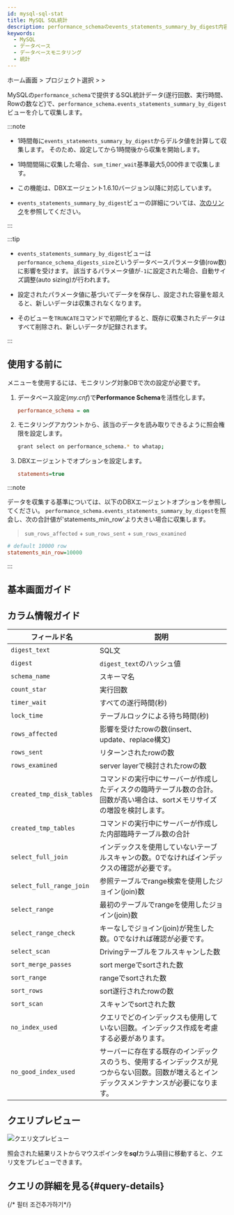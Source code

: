 ```yaml
---
id: mysql-sql-stat
title: MySQL SQL統計
description: performance_schemaのevents_statements_summary_by_digest内容を1時間ごとに収集して統計データを表示します。アクティブセッションに基づく他の'SQL統計'メニューと合わせて、SQL分析に活用できます。
keywords:
  - MySQL
  - データベース
  - データベースモニタリング
  - 統計
---
```


ホーム画面 &gt; プロジェクト選択 &gt; <Cmdname sid="side_reportStat" className="uitext" /> &gt; <Cmdname sid="side_mysqlStat" className="uitext" />

MySQLの`performance_schema`で提供するSQL統計データ(遂行回数、実行時間、Rowの数など)で、`performance_schema.events_statements_summary_by_digest`ビューを介して収集します。 

:::note

- 1時間毎に`events_statements_summary_by_digest`からデルタ値を計算して収集します。 そのため、設定してから1時間後から収集を開始します。

- 1時間間隔に収集した場合、`sum_timer_wait`基準最大5,000件まで収集します。 

- この機能は、DBXエージェント1.6.10バージョン以降に対応しています。

- `events_statements_summary_by_digest`ビューの詳細については、[次のリンク](https://dev.mysql.com/doc/refman/8.0/en/performance-schema-statement-summary-tables.html)を参照してください。

:::

:::tip

- `events_statements_summary_by_digest`ビューは`performance_schema_digests_size`というデータベースパラメータ値(row数)に影響を受けます。 該当するパラメータ値が`-1`に設定された場合、自動サイズ調整(auto sizing)が行われます。 

- 設定されたパラメータ値に基づいてデータを保存し、設定された容量を超えると、新しいデータは収集されなくなります。 

- そのビューを`TRUNCATE`コマンドで初期化すると、既存に収集されたデータはすべて削除され、新しいデータが記録されます。

:::

## 使用する前に

<Cmdname sid="side_mysqlStat" className="uitext" />メニューを使用するには、モニタリング対象DBで次の設定が必要です。

1. データベース設定(*my.cnf*)で**Performance Schema**を活性化します。

   ```ini title='my.cnf'
   performance_schema = on
   ```

2. モニタリングアカウントから、該当のデータを読み取りできるように照会権限を設定します。

   ```bash
   grant select on performance_schema.* to whatap;
   ```

3. DBXエージェントでオプションを設定します。

   ```ini title='whatap.conf'
   statements=true
   ```

:::note

データを収集する基準については、以下のDBXエージェントオプションを参照してください。 `performance_schema.events_statements_summary_by_digest`を照会し、次の合計値が'statements_min_row'より大きい場合に収集します。

> `sum_rows_affected` + `sum_rows_sent` + `sum_rows_examined`

```ini title="whatap.conf"
# default 10000 row
statements_min_row=10000
```

:::

## 基本画面ガイド

<ImgLang img='db-mysql-sql-stat.png' desc='MYSQL SQL通計' />


<Dbproductsqlstatbasicusage />

## カラム情報ガイド

| フィールド名                    | 説明                                                                     |
| ------------------------- | ---------------------------------------------------------------------- |
| `digest_text`             | SQL文                                                                   |
| `digest`                  | `digest_text`のハッシュ値                                                    |
| `schema_name`             | スキーマ名                                                                  |
| `count_star`              | 実行回数                                                                   |
| `timer_wait`              | すべての遂行時間(秒)                                                            |
| `lock_time`               | テーブルロックによる待ち時間(秒)                                                      |
| `rows_affected`           | 影響を受けたrowの数(insert、update、replace構文)                                   |
| `rows_sent`               | リターンされたrowの数                                                           |
| `rows_examined`           | server layerで検討されたrowの数                                                |
| `created_tmp_disk_tables` | コマンドの実行中にサーバーが作成したディスクの臨時テーブル数の合計。回数が高い場合は、sortメモリサイズの増設を検討します。        |
| `created_tmp_tables`      | コマンドの実行中にサーバーが作成した内部臨時テーブル数の合計                                         |
| `select_full_join`        | インデックスを使用していないテーブルスキャンの数。0でなければインデックスの確認が必要です。                         |
| `select_full_range_join`  | 参照テーブルでrange検索を使用したジョイン(join)数                                         |
| `select_range`            | 最初のテーブルでrangeを使用したジョイン(join)数                                          |
| `select_range_check`      | キーなしでジョイン(join)が発生した数。0でなければ確認が必要です。                                   |
| `select_scan`             | Drivingテーブルをフルスキャンした数                                                  |
| `sort_merge_passes`       | sort mergeでsortされた数                                                    |
| `sort_range`              | rangeでsortされた数                                                         |
| `sort_rows`               | sort遂行されたrowの数                                                         |
| `sort_scan`               | スキャンでsortされた数                                                          |
| `no_index_used`           | クエリでどのインデックスも使用していない回数。インデックス作成を考慮する必要があります。                           |
| `no_good_index_used`      | サーバーに存在する既存のインデックスのうち、使用するインデックスが見つからない回数。回数が増えるとインデックスメンテナンスが必要になります。 |

## クエリプレビュー

![クエリ文プレビュー](/img/db-sql-preview.png)

照会された結果リストからマウスポインタを***sql***カラム項目に移動すると、クエリ文をプレビューできます。

## クエリの詳細を見る{#query-details}

<ImgLang img='db-sql-details-postgresql.png' desc='SQL詳細' />


<Dbproductsqlstatquerydetails />

{/* 필터 조건추가하기*/}

<Dbsqlfilter level={2} />


<Dbv2dataeditcolumn level={2} />
